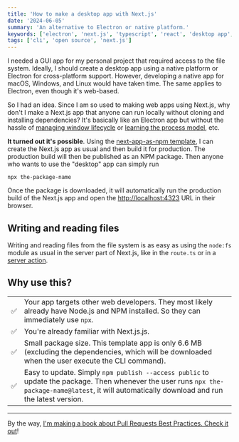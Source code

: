```yaml
---
title: 'How to make a desktop app with Next.js'
date: '2024-06-05'
summary: 'An alternative to Electron or native platform.'
keywords: ['electron', 'next.js', 'typescript', 'react', 'desktop app', 'cross platform']
tags: ['cli', 'open source', 'next.js']
---
```


I needed a GUI app for my personal project that required access to the file system. Ideally, I should create a desktop app using a native platform or Electron for cross-platform support. However, developing a native app for macOS, Windows, and Linux would have taken time. The same applies to Electron, even though it's web-based.

So I had an idea. Since I am so used to making web apps using Next.js, why don't I make a Next.js app that anyone can run locally without cloning and installing dependencies? It's basically like an Electron app but without the hassle of [managing window lifecycle](https://www.electronjs.org/docs/latest/tutorial/tutorial-first-app#managing-your-apps-window-lifecycle) or [learning the process model](https://www.electronjs.org/docs/latest/tutorial/process-model), etc.

**It turned out it's possible**. Using the [next-app-as-npm template](https://github.com/nicnocquee/next-app-as-npm), I can create the Next.js app as usual and then build it for production. The production build will then be published as an NPM package. Then anyone who wants to use the "desktop" app can simply run

```shell
npx the-package-name
```

Once the package is downloaded, it will automatically run the production build of the Next.js app and open the [http://localhost:4323](http://localhost:4323) URL in their browser.

## Writing and reading files

Writing and reading files from the file system is as easy as using the `node:fs` module as usual in the server part of Next.js, like in the `route.ts` or in a [server action](https://nextjs.org/docs/app/building-your-application/data-fetching/server-actions-and-mutations).

## Why use this?

|     |                                                                                                                                                                                                   |
| --- | ------------------------------------------------------------------------------------------------------------------------------------------------------------------------------------------------- |
| ✅  | Your app targets other web developers. They most likely already have Node.js and NPM installed. So they can immediately use `npx`.                                                                |
| ✅  | You're already familiar with Next.js.js.                                                                                                                                                          |
| ✅  | Small package size. This template app is only 6.6 MB (excluding the dependencies, which will be downloaded when the user execute the CLI command).                                                |
| ✅  | Easy to update. Simply `npm publish --access public` to update the package. Then whenever the user runs `npx the-package-name@latest`, it will automatically download and run the latest version. |

---

By the way, [I'm making a book about Pull Requests Best Practices. Check it out](https://pr.nico.fyi)!
